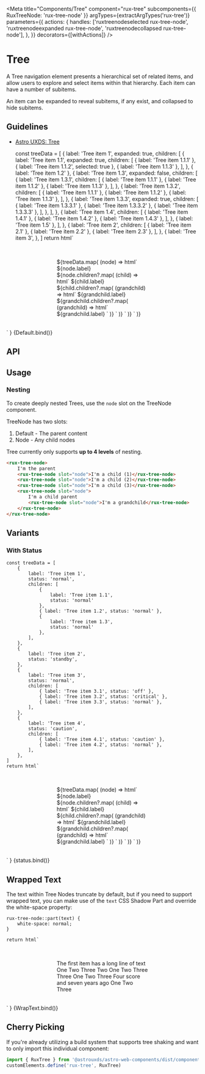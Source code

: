 
<Meta
    title="Components/Tree"
    component="rux-tree"
    subcomponents={{ RuxTreeNode: 'rux-tree-node' }}
    argTypes={extractArgTypes('rux-tree')}
    parameters={{
        actions: {
            handles: ['ruxtreenodeselected rux-tree-node', 'ruxtreenodeexpanded rux-tree-node', 'ruxtreenodecollapsed rux-tree-node'],
        },
    }}
    decorators={[withActions]}
/>

# Tree

A Tree navigation element presents a hierarchical set of related items, and allow users to explore and select items within that hierarchy. Each item can have a number of subitems.

An item can be expanded to reveal subitems, if any exist, and collapsed to hide subitems.

## Guidelines

-   [Astro UXDS: Tree](http://www.astrouxds.com/library/tree)

    const treeData = [
        {
            label: 'Tree item 1',
            expanded: true,
            children: [
                {
                    label: 'Tree item 1.1',
                    expanded: true,
                    children: [
                        { label: 'Tree item 1.1.1' },
                        { label: 'Tree item 1.1.2', selected: true },
                        { label: 'Tree item 1.1.3' },
                    ],
                },
                { label: 'Tree item 1.2' },
                {
                    label: 'Tree item 1.3',
                    expanded: false,
                    children: [
                        {
                            label: 'Tree item 1.3.1',
                            children: [
                                { label: 'Tree item 1.1.1' },
                                { label: 'Tree item 1.1.2' },
                                { label: 'Tree item 1.1.3' },
                            ],
                        },
                        {
                            label: 'Tree item 1.3.2',
                            children: [
                                { label: 'Tree item 1.1.1' },
                                { label: 'Tree item 1.1.2' },
                                { label: 'Tree item 1.1.3' },
                            ],
                        },
                        {
                            label: 'Tree item 1.3.3',
                            expanded: true,
                            children: [
                                { label: 'Tree item 1.3.3.1' },
                                { label: 'Tree item 1.3.3.2' },
                                { label: 'Tree item 1.3.3.3' },
                            ],
                        },
                    ],
                },
                {
                    label: 'Tree item 1.4',
                    children: [
                        { label: 'Tree item 1.4.1' },
                        { label: 'Tree item 1.4.2' },
                        { label: 'Tree item 1.4.3' },
                    ],
                },
                { label: 'Tree item 1.5' },
            ],
        },
        {
            label: 'Tree item 2',
            children: [
                { label: 'Tree item 2.1' },
                { label: 'Tree item 2.2' },
                { label: 'Tree item 2.3' },
            ],
        },
        {
            label: 'Tree item 3',
        },
    ]
    return html`
<style>
    .container {
        padding: 1rem 10%;
        display: flex;
        justify-content: center;
    }
    rux-tree {
        width: 18rem;
        margin: 1rem;
    }
</style>
<div class="container">
    <rux-tree>
        ${treeData.map(
            (node) => html`
                <rux-tree-node .expanded=${node.expanded}>
                    ${node.label} ${node.children?.map(
                        (child) => html`
                            <rux-tree-node
                                .expanded=${child.expanded}
                                .selected=${child.selected}
                                slot="node"
                            >
                                ${child.label} ${child.children?.map(
                                    (grandchild) => html`
                                        <rux-tree-node
                                            .expanded=${grandchild.expanded}
                                            .selected=${grandchild.selected}
                                            slot="node"
                                        >
                                            ${grandchild.label} ${grandchild.children?.map(
                                                (grandchild) => html`
                                                    <rux-tree-node
                                                        .expanded=${grandchild.expanded}
                                                        .selected=${grandchild.selected}
                                                        slot="node"
                                                    >
                                                        ${grandchild.label}
                                                    </rux-tree-node>
                                                `
                                            )}
                                        </rux-tree-node>
                                    `
                                )}
                            </rux-tree-node>
                        `
                    )}
                </rux-tree-node>
            `
        )}
    </rux-tree>
</div>
    `
}

<Canvas>
    <Story name="Default">{Default.bind()}</Story>
</Canvas>

## API

<ArgsTable of="rux-tree" />

## Usage

### Nesting

To create deeply nested Trees, use the `node` slot on the TreeNode component.

TreeNode has two slots:

1. Default - The parent content
2. Node - Any child nodes

Tree currently only supports **up to 4 levels** of nesting.

```html
<rux-tree-node>
    I'm the parent
    <rux-tree-node slot="node">I'm a child (1)</rux-tree-node>
    <rux-tree-node slot="node">I'm a child (2)</rux-tree-node>
    <rux-tree-node slot="node">I'm a child (3)</rux-tree-node>
    <rux-tree-node slot="node">
        I'm a child parent
        <rux-tree-node slot="node">I'm a grandchild</rux-tree-node>
    </rux-tree-node>
</rux-tree-node>
```

## Variants

### With Status

    const treeData = [
        {
            label: 'Tree item 1',
            status: 'normal',
            children: [
                {
                    label: 'Tree item 1.1',
                    status: 'normal'
                },
                { label: 'Tree item 1.2', status: 'normal' },
                {
                    label: 'Tree item 1.3',
                    status: 'normal'
                },
            ],
        },
        {
            label: 'Tree item 2',
            status: 'standby',
        },
        {
            label: 'Tree item 3',
            status: 'normal',
            children: [
                { label: 'Tree item 3.1', status: 'off' },
                { label: 'Tree item 3.2', status: 'critical' },
                { label: 'Tree item 3.3', status: 'normal' },
            ],
        },
        {
            label: 'Tree item 4',
            status: 'caution',
            children: [
                { label: 'Tree item 4.1', status: 'caution' },
                { label: 'Tree item 4.2', status: 'normal' },
            ],
        },
    ]
    return html`
<style>
    .container {
        padding: 1rem 10%;
        display: flex;
        justify-content: center;
    }
    rux-tree {
        width: 18rem;
        margin: 1rem;
    }
</style>
<div class="container">
    <rux-tree>
        ${treeData.map(
            (node) => html`
                <rux-tree-node>
                    <rux-status slot="prefix" status="${node.status}"></rux-status>
                    ${node.label} ${node.children?.map(
                        (child) => html`
                            <rux-tree-node
                                .expanded=${child.expanded}
                                .selected=${child.selected}
                                slot="node"
                            >
                                <rux-status
                                slot="prefix"
                                    status="${child.status}"
                                ></rux-status>
                                ${child.label} ${child.children?.map(
                                    (grandchild) => html`
                                        <rux-tree-node
                                            .expanded=${grandchild.expanded}
                                            .selected=${grandchild.selected}
                                            slot="node"
                                        >
                                            <rux-status
                                                slot="prefix"
                                                status="${grandchild.status}"
                                            ></rux-status>
                                            ${grandchild.label} ${grandchild.children?.map(
                                                (grandchild) => html`
                                                    <rux-tree-node
                                                        .expanded=${grandchild.expanded}
                                                        .selected=${grandchild.selected}
                                                        slot="node"
                                                    >
                                                        <rux-status
                                                            status="${grandchild.status}"
                                                            slot="prefix"
                                                        ></rux-status>
                                                        ${grandchild.label}
                                                    </rux-tree-node>
                                                `
                                            )}
                                        </rux-tree-node>
                                    `
                                )}
                            </rux-tree-node>
                        `
                    )}
                </rux-tree-node>
            `
        )}
    </rux-tree>
</div>
    `
}

<Canvas>
    <Story name="With Status">{status.bind()}</Story>
</Canvas>

## Wrapped Text

The text within Tree Nodes truncate by default, but if you need to support wrapped text, you can make use of the `text` CSS Shadow Part and override the white-space property:

```
rux-tree-node::part(text) {
    white-space: normal;
}
```

    return html`
<style>
    .container {
        padding: 1rem 10%;
        display: flex;
        justify-content: center;
    }
    rux-tree {
        width: 15rem;
        margin: 1rem;
    }
    rux-tree-node::part(text) {
        white-space: normal;
    }
</style>
<div class="container">
    <rux-tree>
        <rux-tree-node>
            The first item has a long line of text
            <rux-tree-node slot="node">One</rux-tree-node>
            <rux-tree-node slot="node">Two</rux-tree-node>
            <rux-tree-node slot="node">Three</rux-tree-node>
        </rux-tree-node>
        <rux-tree-node>
            Two
            <rux-tree-node slot="node">One</rux-tree-node>
            <rux-tree-node slot="node">Two</rux-tree-node>
            <rux-tree-node slot="node">Three</rux-tree-node>
        </rux-tree-node>
        <rux-tree-node>
            Three
            <rux-tree-node slot="node">One</rux-tree-node>
            <rux-tree-node slot="node">Two</rux-tree-node>
            <rux-tree-node slot="node">Three</rux-tree-node>
        </rux-tree-node>
        <rux-tree-node>
            Four score and seven years ago 
            <rux-tree-node slot="node">One</rux-tree-node>
            <rux-tree-node slot="node">Two</rux-tree-node>
            <rux-tree-node slot="node">Three</rux-tree-node>
        </rux-tree-node>
    </rux-tree>
</div>
    `
}

<Canvas>
    <Story name="With Wrapped Text">{WrapText.bind()}</Story>
</Canvas>

## Cherry Picking

If you're already utilizing a build system that supports tree shaking and want to only import this individual component:

```js
import { RuxTree } from '@astrouxds/astro-web-components/dist/components/rux-tree.js'
customElements.define('rux-tree', RuxTree)
```

